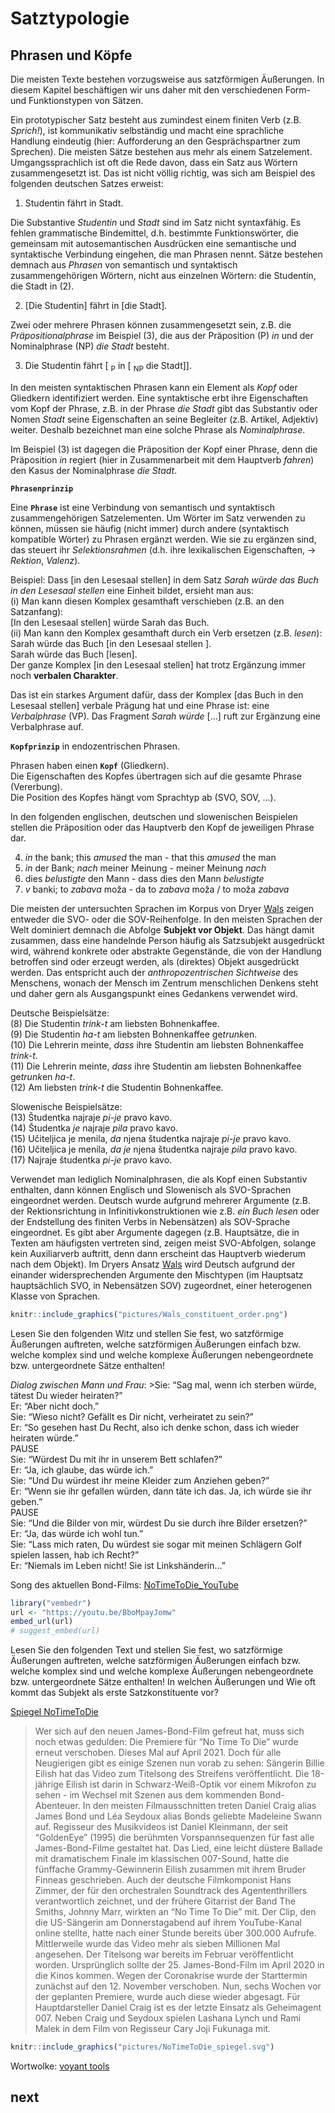 # Satztypologie

## Phrasen und Köpfe

Die meisten Texte bestehen vorzugsweise aus satzförmigen Äußerungen. In diesem Kapitel beschäftigen wir uns daher mit den verschiedenen Form- und Funktionstypen von Sätzen.

Ein prototypischer Satz besteht aus zumindest einem finiten Verb (z.B. *Sprich!*), ist kommunikativ selbständig und macht eine sprachliche Handlung eindeutig (hier: Aufforderung an den Gesprächspartner zum Sprechen). Die meisten Sätze bestehen aus mehr als einem Satzelement. Umgangssprachlich ist oft die Rede davon, dass ein Satz aus Wörtern zusammengesetzt ist. Das ist nicht völlig richtig, was sich am Beispiel des folgenden deutschen Satzes erweist:

(1) Studentin fährt in Stadt.   

Die Substantive *Studentin* und *Stadt* sind im Satz nicht syntaxfähig. Es fehlen grammatische Bindemittel, d.h. bestimmte Funktionswörter, die gemeinsam mit autosemantischen Ausdrücken eine semantische und syntaktische Verbindung eingehen, die man Phrasen nennt. Sätze bestehen demnach aus *Phrasen* von semantisch und syntaktisch zusammengehörigen Wörtern, nicht aus einzelnen Wörtern: die Studentin, die Stadt in (2).

(2) [Die Studentin] fährt in [die Stadt].   

Zwei oder mehrere Phrasen können zusammengesetzt sein, z.B. die *Präpositionalphrase* im Beispiel (3), die aus der Präposition (P) *in* und der Nominalphrase (NP) *die Stadt* besteht. 

(3) Die Studentin fährt [ ~P~ in [ ~NP~ die Stadt]].

In den meisten syntaktischen Phrasen kann ein Element als *Kopf* oder Gliedkern identifiziert werden. Eine syntaktische erbt ihre Eigenschaften vom Kopf der Phrase, z.B. in der Phrase *die Stadt* gibt das Substantiv oder Nomen *Stadt* seine Eigenschaften an seine Begleiter (z.B. Artikel, Adjektiv) weiter. Deshalb bezeichnet man eine solche Phrase als *Nominalphrase*.

Im Beispiel (3) ist dagegen die Präposition der Kopf einer Phrase, denn die Präposition *in* regiert (hier in Zusammenarbeit mit dem Hauptverb *fahren*) den Kasus der Nominalphrase *die Stadt*. 

:::rmdnote
**`Phrasenprinzip`**

Eine **`Phrase`** ist eine Verbindung von semantisch und syntaktisch zusammengehörigen Satzelementen. Um Wörter im Satz verwenden zu können, müssen sie  häufig (nicht immer) durch andere (syntaktisch kompatible Wörter) zu Phrasen ergänzt werden. Wie sie zu ergänzen sind, das steuert ihr *Selektionsrahmen* (d.h. ihre lexikalischen Eigenschaften, -> *Rektion*, *Valenz*). 
:::

Beispiel: Dass [in den Lesesaal stellen] in dem Satz *Sarah würde das Buch in den Lesesaal stellen* eine Einheit bildet, ersieht man aus:   
(i)	Man kann diesen Komplex gesamthaft verschieben (z.B. an den Satzanfang):   
		[In den Lesesaal stellen] würde Sarah das Buch.   
(ii)	Man kann den Komplex gesamthaft durch ein Verb ersetzen (z.B. *lesen*):   
	Sarah würde das Buch [in den Lesesaal stellen ].   
	Sarah würde das Buch [lesen].   
Der ganze Komplex [in den Lesesaal stellen] hat trotz Ergänzung immer noch **verbalen Charakter**.

Das ist ein starkes Argument dafür, dass der Komplex [das Buch in den Lesesaal stellen] verbale Prägung hat und eine Phrase ist: eine *Verbalphrase* (VP). Das Fragment *Sarah würde* [...] ruft zur Ergänzung eine Verbalphrase auf. 

:::rmdnote
**`Kopfprinzip`**
in endozentrischen Phrasen.

Phrasen haben einen **`Kopf`** (Gliedkern).   
Die Eigenschaften des Kopfes übertragen sich auf die gesamte Phrase (Vererbung).   
Die Position des Kopfes hängt vom Sprachtyp ab (SVO, SOV, …).   
:::

In den folgenden englischen, deutschen und slowenischen Beispielen stellen die Präposition oder das Hauptverb den Kopf de jeweiligen Phrase dar.

(4) *in* the bank; this *amused* the man - that this *amused* the man   
(5) *in* der Bank;  *nach* meiner Meinung - meiner Meinung *nach*   
(6) dies *belustigte* den Mann - dass dies den Mann *belustigte*   
(7) *v* banki; to *zabava* moža - da to *zabava* moža / to moža *zabava*

Die meisten der untersuchten Sprachen im Korpus von Dryer [Wals](https://wals.info/feature/81A#2/18.0/153.1) zeigen entweder die SVO- oder die SOV-Reihenfolge. In den meisten Sprachen der Welt dominiert demnach die Abfolge **Subjekt vor Objekt**. Das hängt damit zusammen, dass eine handelnde Person häufig als Satzsubjekt ausgedrückt wird, während konkrete oder abstrakte Gegenstände, die von der Handlung betroffen sind oder erzeugt werden, als (direktes) Objekt ausgedrückt werden. Das entspricht auch der *anthropozentrischen Sichtweise* des Menschens, wonach der Mensch im Zentrum menschlichen Denkens steht und daher gern als Ausgangspunkt eines Gedankens verwendet wird.

Deutsche Beispielsätze:   
(8) Die Studentin *trink-t* am liebsten Bohnenkaffee.   
(9) Die Studentin *ha-t* am liebsten Bohnenkaffee ge*trunk*en.   
(10) Die Lehrerin meinte, 
	*dass* ihre Studentin am liebsten Bohnenkaffee *trink-t*.   
(11)	Die Lehrerin meinte, 
	*dass* ihre Studentin am liebsten Bohnenkaffee ge*trunk*en *ha-t*.   
(12)	Am liebsten *trink-t* die Studentin Bohnenkaffee.   

Slowenische Beispielsätze:   
(13) Študentka najraje *pi-je* pravo kavo.   
(14) Študentka *je* najraje *pila* pravo kavo.   
(15) Učiteljica je menila, 
	*da* njena študentka najraje *pi-je* pravo kavo.   
(16)	 Učiteljica je menila, 
	 *da* *je* njena študentka najraje *pila* pravo kavo.   
(17)	Najraje študentka *pi-je* pravo kavo.   

Verwendet man lediglich Nominalphrasen, die als Kopf einen Substantiv enthalten, dann können Englisch und Slowenisch als SVO-Sprachen eingeordnet werden. Deutsch wurde aufgrund mehrerer Argumente (z.B. der Rektionsrichtung in Infinitivkonstruktionen wie z.B. *ein Buch lesen* oder der Endstellung des finiten Verbs in Nebensätzen) als SOV-Sprache eingeordnet. Es gibt aber Argumente dagegen (z.B. Hauptsätze, die in Texten am häufigsten vertreten sind, zeigen meist SVO-Abfolgen, solange kein Auxiliarverb auftritt, denn dann erscheint das Hauptverb wiederum nach dem Objekt). Im Dryers Ansatz [Wals](https://wals.info/feature/81A#2/18.0/153.1) wird Deutsch aufgrund der einander widersprechenden Argumente den Mischtypen (im Hauptsatz hauptsächlich SVO, in Nebensätzen SOV) zugeordnet, einer heterogenen Klasse von Sprachen.

```r
knitr::include_graphics("pictures/Wals_constituent_order.png")
```


:::rmdrobot
Lesen Sie den folgenden Witz und stellen Sie fest, wo satzförmige Äußerungen auftreten, welche satzförmigen Äußerungen einfach bzw. welche komplex sind und welche komplexe Äußerungen nebengeordnete bzw. untergeordnete Sätze enthalten!

*Dialog zwischen Mann und Frau*:
>Sie: "Sag mal, wenn ich sterben würde, tätest Du wieder heiraten?"   
Er: "Aber nicht doch."   
Sie: "Wieso nicht? Gefällt es Dir nicht, verheiratet zu sein?"   
Er: "So gesehen hast Du Recht, also ich denke schon, dass ich wieder heiraten würde."   
PAUSE   
Sie: "Würdest Du mit ihr in unserem Bett schlafen?"   
Er: "Ja, ich glaube, das würde ich."   
Sie: "Und Du würdest ihr meine Kleider zum Anziehen geben?"   
Er: "Wenn sie ihr gefallen würden, dann täte ich das. Ja, ich würde sie ihr geben."   
PAUSE   
Sie: "Und die Bilder von mir, würdest Du sie durch ihre Bilder ersetzen?"   
Er: "Ja, das würde ich wohl tun."   
Sie: "Lass mich raten, Du würdest sie sogar mit meinen Schlägern Golf spielen lassen, hab ich Recht?"   
Er: "Niemals im Leben nicht! Sie ist Linkshänderin..."   

:::


:::rmdrobot
Song des aktuellen Bond-Films:
[NoTimeToDie_YouTube](https://youtu.be/BboMpayJomw)

```r
library("vembedr")
url <- "https://youtu.be/BboMpayJomw"
embed_url(url)
# suggest_embed(url)
```

Lesen Sie den folgenden Text und stellen Sie fest, wo satzförmige Äußerungen auftreten, welche satzförmigen Äußerungen einfach bzw. welche komplex sind und welche komplexe Äußerungen nebengeordnete bzw. untergeordnete Sätze enthalten! In welchen Äußerungen und Wie oft kommt das Subjekt als erste Satzkonstituente vor?

[Spiegel NoTimeToDie](https://www.spiegel.de/kultur/musik/james-bond-song-von-billie-eilish-no-time-to-die-video-mehrere-millionen-mal-aufgerufen-a-5390be6e-ade2-430e-8e63-13d10b1b5685)

>Wer sich auf den neuen James-Bond-Film gefreut hat, muss sich noch etwas gedulden: Die Premiere für "No Time To Die" wurde erneut verschoben. Dieses Mal auf April 2021.
Doch für alle Neugierigen gibt es einige Szenen nun vorab zu sehen: Sängerin Billie Eilish hat das Video zum Titelsong des Streifens veröffentlicht.
Die 18-jährige Eilish ist darin in Schwarz-Weiß-Optik vor einem Mikrofon zu sehen - im Wechsel mit Szenen aus dem kommenden Bond-Abenteuer. In den meisten Filmausschnitten treten Daniel Craig alias James Bond und Léa Seydoux alias Bonds geliebte Madeleine Swann auf.
Regisseur des Musikvideos ist Daniel Kleinmann, der seit "GoldenEye" (1995) die berühmten Vorspannsequenzen für fast alle James-Bond-Filme gestaltet hat.
Das Lied, eine leicht düstere Ballade mit dramatischem Finale im klassischen 007-Sound, hatte die fünffache Grammy-Gewinnerin Eilish zusammen mit ihrem Bruder Finneas geschrieben. Auch der deutsche Filmkomponist Hans Zimmer, der für den orchestralen Soundtrack des Agententhrillers verantwortlich zeichnet, und der frühere Gitarrist der Band The Smiths, Johnny Marr, wirkten an "No Time To Die" mit.
Der Clip, den die US-Sängerin am Donnerstagabend auf ihrem YouTube-Kanal online stellte, hatte nach einer Stunde bereits über 300.000 Aufrufe. Mittlerweile wurde das Video mehr als sieben Millionen Mal angesehen.
Der Titelsong war bereits im Februar veröffentlicht worden. Ursprünglich sollte der 25. James-Bond-Film im April 2020 in die Kinos kommen. Wegen der Coronakrise wurde der Starttermin zunächst auf den 12. November verschoben. Nun, sechs Wochen vor der geplanten Premiere, wurde auch diese wieder abgesagt.
Für Hauptdarsteller Daniel Craig ist es der letzte Einsatz als Geheimagent 007. Neben Craig und Seydoux spielen Lashana Lynch und Rami Malek in dem Film von Regisseur Cary Joji Fukunaga mit.   

```r
knitr::include_graphics("pictures/NoTimeToDie_spiegel.svg")
```

Wortwolke: [voyant tools](https://voyant.tools.org)
:::


## next
